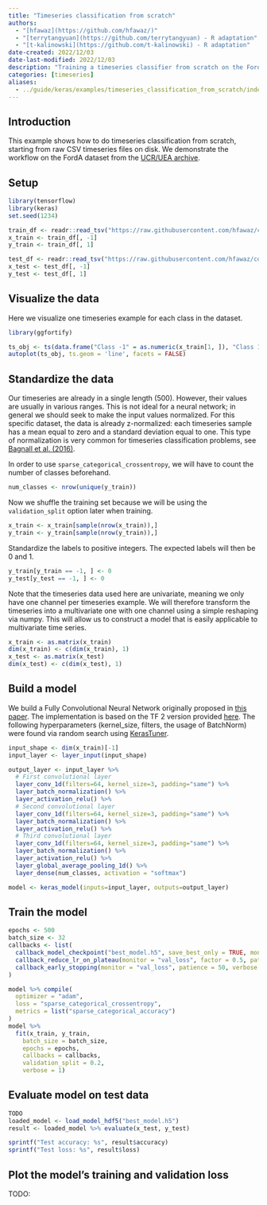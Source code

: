 ```yaml
---
title: "Timeseries classification from scratch"
authors:
  - "[hfawaz](https://github.com/hfawaz/)"
  - "[terrytangyuan](https://github.com/terrytangyuan) - R adaptation"
  - "[t-kalinowski](https://github.com/t-kalinowski) - R adaptation"
date-created: 2022/12/03
date-last-modified: 2022/12/03
description: "Training a timeseries classifier from scratch on the FordA dataset from the UCR/UEA archive."
categories: [timeseries]
aliases:
  - ../guide/keras/examples/timeseries_classification_from_scratch/index.html
---
```


## Introduction

This example shows how to do timeseries classification from scratch, starting from raw
CSV timeseries files on disk. We demonstrate the workflow on the FordA dataset from the
[UCR/UEA archive](https://www.cs.ucr.edu/%7Eeamonn/time_series_data_2018/).

## Setup

```r
library(tensorflow)
library(keras)
set.seed(1234)
```

```r
train_df <- readr::read_tsv("https://raw.githubusercontent.com/hfawaz/cd-diagram/master/FordA/FordA_TRAIN.tsv", col_names = FALSE)
x_train <- train_df[, -1]
y_train <- train_df[, 1]

test_df <- readr::read_tsv("https://raw.githubusercontent.com/hfawaz/cd-diagram/master/FordA/FordA_TEST.tsv", col_names = FALSE)
x_test <- test_df[, -1]
y_test <- test_df[, 1]
```

## Visualize the data

Here we visualize one timeseries example for each class in the dataset.

```r
library(ggfortify)

ts_obj <- ts(data.frame("Class -1" = as.numeric(x_train[1, ]), "Class 1" = as.numeric(x_train[2, ])))
autoplot(ts_obj, ts.geom = 'line', facets = FALSE)
```

## Standardize the data

Our timeseries are already in a single length (500). However, their values are
usually in various ranges. This is not ideal for a neural network;
in general we should seek to make the input values normalized.
For this specific dataset, the data is already z-normalized: each timeseries sample
has a mean equal to zero and a standard deviation equal to one. This type of
normalization is very common for timeseries classification problems, see
[Bagnall et al. (2016)](https://link.springer.com/article/10.1007/s10618-016-0483-9).

In order to use `sparse_categorical_crossentropy`, we will have to count
the number of classes beforehand.

```r
num_classes <- nrow(unique(y_train))
```

Now we shuffle the training set because we will be using the `validation_split` option
later when training.

```r
x_train <- x_train[sample(nrow(x_train)),]
y_train <- y_train[sample(nrow(y_train)),]
```

Standardize the labels to positive integers.
The expected labels will then be 0 and 1.

```r
y_train[y_train == -1, ] <- 0
y_test[y_test == -1, ] <- 0
```

Note that the timeseries data used here are univariate, meaning we only have one channel
per timeseries example.
We will therefore transform the timeseries into a multivariate one with one channel
using a simple reshaping via numpy.
This will allow us to construct a model that is easily applicable to multivariate time
series.

```r
x_train <- as.matrix(x_train)
dim(x_train) <- c(dim(x_train), 1)
x_test <- as.matrix(x_test)
dim(x_test) <- c(dim(x_test), 1)
```

## Build a model

We build a Fully Convolutional Neural Network originally proposed in
[this paper](https://arxiv.org/abs/1611.06455).
The implementation is based on the TF 2 version provided
[here](https://github.com/hfawaz/dl-4-tsc/).
The following hyperparameters (kernel_size, filters, the usage of BatchNorm) were found
via random search using [KerasTuner](https://github.com/keras-team/keras-tuner).

```r
input_shape <- dim(x_train)[-1]
input_layer <- layer_input(input_shape)

output_layer <- input_layer %>%
  # First convolutional layer
  layer_conv_1d(filters=64, kernel_size=3, padding="same") %>% 
  layer_batch_normalization() %>%
  layer_activation_relu() %>%
  # Second convolutional layer
  layer_conv_1d(filters=64, kernel_size=3, padding="same") %>% 
  layer_batch_normalization() %>%
  layer_activation_relu() %>%
  # Third convolutional layer
  layer_conv_1d(filters=64, kernel_size=3, padding="same") %>% 
  layer_batch_normalization() %>%
  layer_activation_relu() %>%
  layer_global_average_pooling_1d() %>%
  layer_dense(num_classes, activation = "softmax")

model <- keras_model(inputs=input_layer, outputs=output_layer)
```


## Train the model

```r
epochs <- 500
batch_size <- 32
callbacks <- list(
  callback_model_checkpoint("best_model.h5", save_best_only = TRUE, monitor = "val_loss"),
  callback_reduce_lr_on_plateau(monitor = "val_loss", factor = 0.5, patience = 20, min_lr = 0.0001),
  callback_early_stopping(monitor = "val_loss", patience = 50, verbose = 1)
)

model %>% compile(
  optimizer = "adam",
  loss = "sparse_categorical_crossentropy",
  metrics = list("sparse_categorical_accuracy")
)
model %>%
  fit(x_train, y_train,
    batch_size = batch_size,
    epochs = epochs,
    callbacks = callbacks,
    validation_split = 0.2,
    verbose = 1)
```

## Evaluate model on test data

```r
TODO
loaded_model <- load_model_hdf5("best_model.h5")
result <- loaded_model %>% evaluate(x_test, y_test)

sprintf("Test accuracy: %s", result$accuracy)
sprintf("Test loss: %s", result$loss)
```

## Plot the model's training and validation loss

TODO: